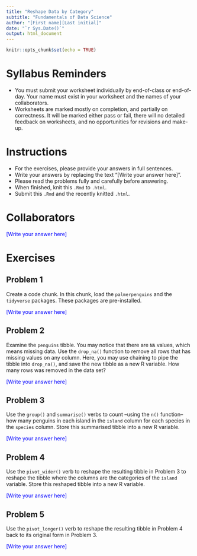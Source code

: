 ---
title: "Reshape Data by Category"
subtitle: "Fundamentals of Data Science"
author: "[First name][Last initial]"
date: "`r Sys.Date()`"
output: html_document
---

```{r setup, include=FALSE}
knitr::opts_chunk$set(echo = TRUE)
```

# Syllabus Reminders

* You must submit your worksheet individually by end-of-class or end-of-day. Your name must exist in your worksheet and the names of your collaborators.
* Worksheets are marked mostly on completion, and partially on correctness. It will be marked either pass or fail, there will no detailed feedback on worksheets, and no opportunities for revisions and make-up.

# Instructions

* For the exercises, please provide your answers in full sentences.
* Write your answers by replacing the text "[Write your answer here]".
* Please read the problems fully and carefully before answering.
* When finished, knit this `.Rmd` to `.html`.
* Submit this `.Rmd` and the recently knitted `.html`.

# Collaborators

::: {style="color: blue;"}
[Write your answer here]
:::

# Exercises

## Problem 1

Create a code chunk. In this chunk, load the `palmerpenguins` and the `tidyverse` packages.  These packages are pre-installed.

::: {style="color: blue;"}
[Write your answer here]
:::

## Problem 2

Examine the `penguins` tibble. You may notice that there are `NA` values, which means missing data. Use the `drop_na()` function to remove all rows that has missing values on any column. Here, you may use chaining to pipe the tibble into `drop_na()`, and save the new tibble as a new R variable. How many rows was removed in the data set?

::: {style="color: blue;"}
[Write your answer here]
:::

## Problem 3

Use the `group()` and `summarise()` verbs to count --using the `n()` function-- how many penguins in each island in the `island` column for each species in the `species` column. Store this summarised tibble into a new R variable.

::: {style="color: blue;"}
[Write your answer here]
:::

## Problem 4

Use the `pivot_wider()` verb to reshape the resulting tibble in Problem 3 to reshape the tibble where the columns are the categories of the `island` variable. Store this reshaped tibble into a new R variable.

::: {style="color: blue;"}
[Write your answer here]
:::

## Problem 5

Use the `pivot_longer()` verb to reshape the resulting tibble in Problem 4 back to its original form in Problem 3.

::: {style="color: blue;"}
[Write your answer here]
:::
